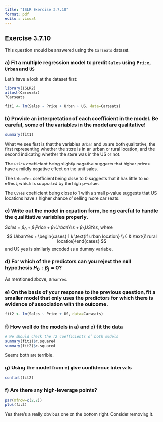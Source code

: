 ```yaml
---
title: "ISLR Exercise 3.7.10"
format: pdf
editor: visual
---
```


## Exercise 3.7.10

This question should be answered using the `Carseats` dataset.

### a) Fit a multiple regression model to predit `Sales` using `Price`, `Urban` and `US`

Let's have a look at the dataset first:

```r
library(ISLR2)
attach(Carseats)
?Carseats

fit1 <- lm(Sales ~ Price + Urban + US, data=Carseats)
```

### b) Provide an interpretation of each coefficient in the model. Be careful, some of the variables in the model are qualitative!

```r
summary(fit1)
```

What we see first is that the variables `Urban` and `US` are both qualitative, the first representing whether the store is in an urban or rural location, and the second indicating whether the store was in the US or not.

The `Price` coefficient being slightly negative suggests that higher prices have a mildly negative effect on the unit sales.

The `UrbanYes` coefficient being close to 0 suggests that it has little to no effect, which is supported by the high p-value.

The `USYes` coefficient being close to 1 with a small p-value suggests that US locations have a higher chance of selling more car seats.

### c) Write out the model in equation form, being careful to handle the qualitiative variables properly.

$Sales = \beta_0 + \beta_1 Price + \beta_2 UrbanYes + \beta_3 USYes$, where
$$
UrbanYes = \begin{cases} 1 & \text{if urban location} \\ 0 & \text{if rural location}\end{cases}
$$
and US yes is similarly encoded as a dummy variable.

### d) For which of the predictors can you reject the null hypothesis $H_0: \beta_j = 0$?
As mentioned above, `UrbanYes`.

### e) On the basis of your response to the previous question, fit a smaller model that only uses the predictors for which there is evidence of association with the outcome.

```r
fit2 <- lm(Sales ~ Price + US, data=Carseats)
```

### f) How well do the models in a) and e) fit the data
```r
# We should check the r2 coefficients of both models
summary(fit1)$r.squared
summary(fit2)$r.squared
```
Seems both are terrible.

### g) Using the model from e) give confidence intervals
```r
confint(fit2)
```

### f) Are there any high-leverage points?
```r
par(mfrow=c(2,2))
plot(fit2)
```
Yes there's a really obvious one on the bottom right. Consider removing it.
